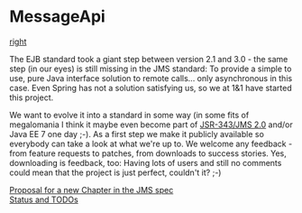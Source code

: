 = MessageApi =

[[image: https://github.com/t1/message-api/raw/master/www/1and1.jpg|right]]

The EJB standard took a giant step between version 2.1 and 3.0 - the same step (in our eyes) is still missing in the JMS standard: To provide a simple to use, pure Java interface solution to remote calls... only asynchronous in this case. Even Spring has not a solution satisfying us, so we at 1&1 have started this project.

We want to evolve it into a standard in some way (in some fits of megalomania I think it maybe even become part of [http://java.net/projects/jms-spec JSR-343/JMS 2.0] and/or Java EE 7 one day ;-). As a first step we make it publicly available so everybody can take a look at what we're up to. We welcome any feedback - from feature requests to patches, from downloads to success stories. Yes, downloading is feedback, too: Having lots of users and still no comments could mean that the project is just perfect, couldn't it? ;-)


<a href="blob/master/doc/PROPOSAL.mediawiki">Proposal for a new Chapter in the JMS spec</a>
<br>
<a href="blob/master/doc/STATUS.mediawiki">Status and TODOs</a>
